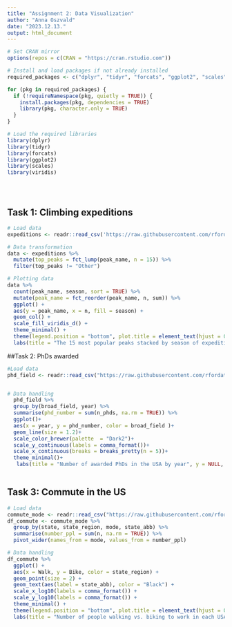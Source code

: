 ---
title: "Assignment 2: Data Visualization"
author: "Anna Oszvald"
date: "2023.12.13."
output: html_document
---

```{r}
# Set CRAN mirror
options(repos = c(CRAN = "https://cran.rstudio.com"))

# Install and load packages if not already installed
required_packages <- c("dplyr", "tidyr", "forcats", "ggplot2", "scales")

for (pkg in required_packages) {
  if (!requireNamespace(pkg, quietly = TRUE)) {
    install.packages(pkg, dependencies = TRUE)
    library(pkg, character.only = TRUE)
  }
}

# Load the required libraries
library(dplyr)
library(tidyr)
library(forcats)
library(ggplot2)
library(scales)
library(viridis)





```

## Task 1: Climbing expeditions


```{r}
# Load data
expeditions <- readr::read_csv('https://raw.githubusercontent.com/rfordatascience/tidytuesday/master/data/2020/2020-09-22/expeditions.csv')

# Data transformation
data <- expeditions %>% 
  mutate(top_peaks = fct_lump(peak_name, n = 15)) %>%
  filter(top_peaks != "Other")

# Plotting data
data %>%
  count(peak_name, season, sort = TRUE) %>% 
  mutate(peak_name = fct_reorder(peak_name, n, sum)) %>% 
  ggplot() +
  aes(y = peak_name, x = n, fill = season) +
  geom_col() +
  scale_fill_viridis_d() +
  theme_minimal() +
  theme(legend.position = "bottom", plot.title = element_text(hjust = 0.5, size = 16, face = "bold", color = "darkblue")) +
  labs(title = "The 15 most popular peaks stacked by season of expedition", y = NULL, x = "Number of expeditions")

```

##Task 2: PhDs awarded

```{r}
#Load data
phd_field <- readr::read_csv("https://raw.githubusercontent.com/rfordatascience/tidytuesday/master/data/2019/2019-02-19/phd_by_field.csv")


# Data handling
  phd_field %>% 
  group_by(broad_field, year) %>%
  summarise(phd_number = sum(n_phds, na.rm = TRUE)) %>% 
  ggplot()+
  aes(x = year, y = phd_number, color = broad_field )+
  geom_line(size = 1.2)+
  scale_color_brewer(palette  = "Dark2")+
  scale_y_continuous(labels = comma_format())+
  scale_x_continuous(breaks = breaks_pretty(n = 5))+
  theme_minimal()+
   labs(title = "Number of awarded PhDs in the USA by year", y = NULL, x = NULL, color = "Broad field" )
  

```



## Task 3: Commute in the US

```{r}
# Load data
commute_mode <- readr::read_csv("https://raw.githubusercontent.com/rfordatascience/tidytuesday/master/data/2019/2019-11-05/commute.csv")
df_commute <- commute_mode %>% 
  group_by(state, state_region, mode, state_abb) %>% 
  summarise(number_ppl = sum(n, na.rm = TRUE)) %>% 
  pivot_wider(names_from = mode, values_from = number_ppl)

# Data handling
df_commute %>% 
  ggplot() +
  aes(x = Walk, y = Bike, color = state_region) +
  geom_point(size = 2) +
  geom_text(aes(label = state_abb), color = "Black") +
  scale_x_log10(labels = comma_format()) +
  scale_y_log10(labels = comma_format()) +
  theme_minimal() +
  theme(legend.position = "bottom", plot.title = element_text(hjust = 0.5, size = 16, face = "bold", color = "darkgreen")) +
  labs(title = "Number of people walking vs. biking to work in each USA state", y = "Number of ppl biking to work (log N)", x = "Number of ppl walking to work (log N)", color = "State region")

  
```
  
